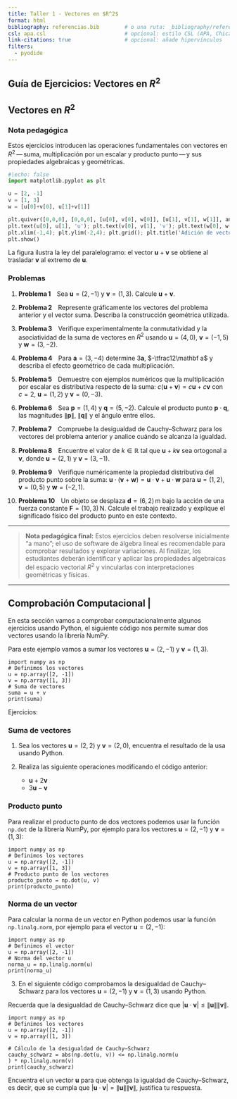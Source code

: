 ```yaml
---
title: Taller 1 - Vectores en $R^2$
format: html
bibliography: referencias.bib        # o una ruta: _bibliography/referencias.bib
csl: apa.csl                         # opcional: estilo CSL (APA, Chicago, etc.)
link-citations: true                 # opcional: añade hipervínculos
filters:
  - pyodide
---
```



## Guía de Ejercicios: Vectores en $R^2$ 
## Vectores en $R^2$

### Nota pedagógica

Estos ejercicios introducen las operaciones fundamentales con vectores en $R^2$ — suma, multiplicación por un escalar y producto punto — y sus propiedades algebraicas y geométricas.



```python
#|echo: false
import matplotlib.pyplot as plt

u = [2, -1]
v = [1, 3]
w = [u[0]+v[0], u[1]+v[1]]

plt.quiver([0,0,0], [0,0,0], [u[0], v[0], w[0]], [u[1], v[1], w[1]], angles='xy', scale_units='xy', scale=1)
plt.text(u[0], u[1], 'u'); plt.text(v[0], v[1], 'v'); plt.text(w[0], w[1], 'u+v')
plt.xlim(-1,4); plt.ylim(-2,4); plt.grid(); plt.title('Adición de vectores en $R^2$');
plt.show()
```

La figura ilustra la ley del paralelogramo: el vector $\mathbf u+\mathbf v$ se obtiene al trasladar $\mathbf v$ al extremo de $\mathbf u$.



### Problemas

1. **Problema 1** Sea $\mathbf u=(2,-1)$ y $\mathbf v=(1,3)$. Calcule $\mathbf u+\mathbf v$.\
   

2. **Problema 2** Represente gráficamente los vectores del problema anterior y el vector suma. Describa la construcción geométrica utilizada.

3. **Problema 3** Verifique experimentalmente la conmutatividad y la asociatividad de la suma de vectores en $R^2$ usando $\mathbf u=(4,0)$, $\mathbf v=(-1,5)$ y $\mathbf w=(3,-2)$.\
   

4. **Problema 4** Para $\mathbf a=(3,-4)$ determine $3\mathbf a$, $-\tfrac12\mathbf a$ y describa el efecto geométrico de cada multiplicación.

5. **Problema 5** Demuestre con ejemplos numéricos que la multiplicación por escalar es distributiva respecto de la suma: $c(\mathbf u+\mathbf v)=c\mathbf u+c\mathbf v$ con $c=2$, $\mathbf u=(1,2)$ y $\mathbf v=(0,-3)$.\
   

6. **Problema 6** Sea $\mathbf p=(1,4)$ y $\mathbf q=(5,-2)$. Calcule el producto punto $\mathbf p\cdot\mathbf q$, las magnitudes $\lVert\mathbf p\rVert$, $\lVert\mathbf q\rVert$ y el ángulo entre ellos.\
   

7. **Problema 7** Compruebe la desigualdad de Cauchy–Schwarz para los vectores del problema anterior y analice cuándo se alcanza la igualdad.

8. **Problema 8** Encuentre el valor de $k\in\mathbb R$ tal que $\mathbf u+k\mathbf v$ sea ortogonal a $\mathbf v$, donde $\mathbf u=(2,1)$ y $\mathbf v=(3,-1)$.\
   

9. **Problema 9** Verifique numéricamente la propiedad distributiva del producto punto sobre la suma: $\mathbf u\cdot(\mathbf v+\mathbf w)=\mathbf u\cdot\mathbf v+\mathbf u\cdot\mathbf w$ para $\mathbf u=(1,2)$, $\mathbf v=(0,5)$ y $\mathbf w=(-2,1)$.   

10. **Problema 10** Un objeto se desplaza $\mathbf d=(6,2)$ m bajo la acción de una fuerza constante $\mathbf F=(10,3)$ N. Calcule el trabajo realizado y explique el significado físico del producto punto en este contexto.\
    

---

> **Nota pedagógica final:** Estos ejercicios deben resolverse inicialmente “a mano”; el uso de software de álgebra lineal es recomendable para comprobar resultados y explorar variaciones. Al finalizar, los estudiantes deberán identificar y aplicar las propiedades algebraicas del espacio vectorial $R^2$ y vincularlas con interpretaciones geométricas y físicas.

---

## Comprobación Computacional |


En esta sección vamos a comprobar computacionalmente algunos ejercicios usando Python, el siguiente código nos permite sumar dos vectores usando la librería NumPy.

Para este ejemplo vamos a sumar los vectores $\mathbf{u}=(2,-1)$ y $\mathbf{v}=(1,3)$.

```pyodide-python

import numpy as np
# Definimos los vectores
u = np.array([2, -1])
v = np.array([1, 3])
# Suma de vectores
suma = u + v
print(suma)
```


Ejercicios:



### Suma de vectores

1. Sea los  vectores $\mathbf u=(2,2)$ y $\mathbf v=(2,0)$, encuentra el resultado de la usa usando Python.

2. Realiza las siguiente operaciones modificando el código anterior:
   - $\mathbf u+2\mathbf v$
   - $3\mathbf u-\mathbf v$

### Producto punto

Para realizar el producto punto de dos vectores podemos usar la función `np.dot` de la librería NumPy, por ejemplo para los vectores $\mathbf{u}=(2,-1)$ y $\mathbf{v}=(1,3)$:

```pyodide-python

import numpy as np
# Definimos los vectores
u = np.array([2, -1])
v = np.array([1, 3])
# Producto punto de los vectores
producto_punto = np.dot(u, v)
print(producto_punto)
```

### Norma de un vector

Para calcular la norma de un vector en Python podemos usar la función `np.linalg.norm`, por ejemplo para el vector $\mathbf{u}=(2,-1)$:
```pyodide-python
import numpy as np
# Definimos el vector
u = np.array([2, -1])
# Norma del vector u
norma_u = np.linalg.norm(u)
print(norma_u)
```

3.  En el siguiente código comprobamos la desigualdad de Cauchy–Schwarz para los vectores $\mathbf{u}=(2,-1)$ y $\mathbf{v}=(1,3)$ usando Python.

Recuerda que la desigualdad de Cauchy–Schwarz dice que $|\mathbf{u}\cdot\mathbf{v}| \leq \|\mathbf{u}\| \|\mathbf{v}\|$.


```pyodide-python
import numpy as np
# Definimos los vectores
u = np.array([2, -1])
v = np.array([1, 3])

# Cálculo de la desigualdad de Cauchy–Schwarz
cauchy_schwarz = abs(np.dot(u, v)) <= np.linalg.norm(u
) * np.linalg.norm(v)
print(cauchy_schwarz)
```

Encuentra el un vector $\mathbf{u}$  para que obtenga la igualdad de Cauchy–Schwarz, es decir, que se cumpla que $|\mathbf{u}\cdot\mathbf{v}| = \|\mathbf{u}\| \|\mathbf{v}\|$, justifica tu respuesta.


